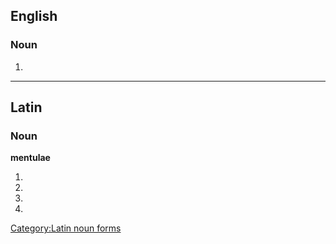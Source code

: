 ==English==

===Noun===
{{head|en|plural}}

# {{plural of|mentula}}

----

==Latin==
===Noun===
'''mentulae''' {{g|f}}
# {{inflection of|lang=la|mentula||gen|s}}
# {{inflection of|lang=la|mentula||dat|s}}
# {{inflection of|lang=la|mentula||nom|p}}
# {{inflection of|lang=la|mentula||voc|p}}

[[Category:Latin noun forms]]